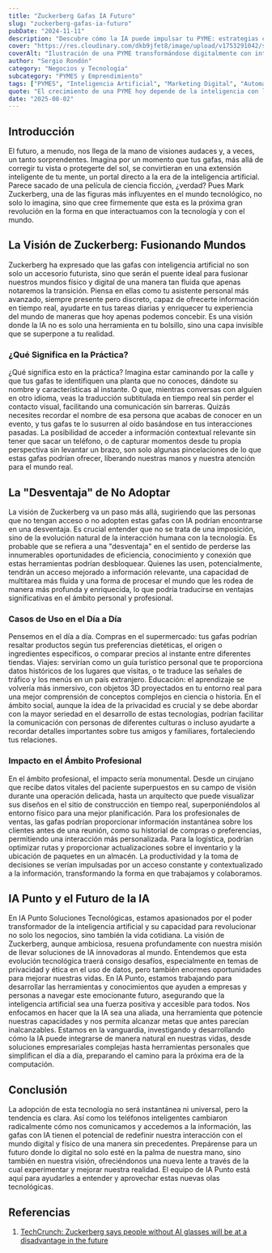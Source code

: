 ```yaml
---
title: "Zuckerberg Gafas IA Futuro"
slug: "zuckerberg-gafas-ia-futuro"
pubDate: "2024-11-11"
description: "Descubre cómo la IA puede impulsar tu PYME: estrategias concretas de marketing, automatización y datos para aumentar ventas."
cover: "https://res.cloudinary.com/dkb9jfet8/image/upload/v1753291042/small-business_kk56r6.jpg"
coverAlt: "Ilustración de una PYME transformándose digitalmente con inteligencia artificial."
author: "Sergio Rondón"
category: "Negocios y Tecnología"
subcategory: "PYMES y Emprendimiento"
tags: ["PYMES", "Inteligencia Artificial", "Marketing Digital", "Automatización", "Ventas"]
quote: "El crecimiento de una PYME hoy depende de la inteligencia con la que se aplican datos, IA y estrategia. — Sergio Rondón"
date: "2025-08-02"
---
```




<h2 id="introduccion">Introducción</h2>
<p>
  El futuro, a menudo, nos llega de la mano de visiones audaces y, a veces, un
  tanto sorprendentes. Imagina por un momento que tus gafas, más allá de
  corregir tu vista o protegerte del sol, se convirtieran en una extensión
  inteligente de tu mente, un portal directo a la era de la inteligencia
  artificial. Parece sacado de una película de ciencia ficción, ¿verdad? Pues
  Mark Zuckerberg, una de las figuras más influyentes en el mundo tecnológico,
  no solo lo imagina, sino que cree firmemente que esta es la próxima gran
  revolución en la forma en que interactuamos con la tecnología y con el mundo.
</p>

<h2 id="la-vision-de-zuckerberg-fusionando-mundos">
  La Visión de Zuckerberg: Fusionando Mundos
</h2>
<p>
  Zuckerberg ha expresado que las gafas con inteligencia artificial no son solo
  un accesorio futurista, sino que serán el puente ideal para fusionar nuestros
  mundos físico y digital de una manera tan fluida que apenas notaremos la
  transición. Piensa en ellas como tu asistente personal más avanzado, siempre
  presente pero discreto, capaz de ofrecerte información en tiempo real,
  ayudarte en tus tareas diarias y enriquecer tu experiencia del mundo de
  maneras que hoy apenas podemos concebir. Es una visión donde la IA no es solo
  una herramienta en tu bolsillo, sino una capa invisible que se superpone a tu
  realidad.
</p>

<h3 id="que-significa-en-la-practica">¿Qué Significa en la Práctica?</h3>
<p>
  ¿Qué significa esto en la práctica? Imagina estar caminando por la calle y que
  tus gafas te identifiquen una planta que no conoces, dándote su nombre y
  características al instante. O que, mientras conversas con alguien en otro
  idioma, veas la traducción subtitulada en tiempo real sin perder el contacto
  visual, facilitando una comunicación sin barreras. Quizás necesites recordar
  el nombre de esa persona que acabas de conocer en un evento, y tus gafas te lo
  susurren al oído basándose en tus interacciones pasadas. La posibilidad de
  acceder a información contextual relevante sin tener que sacar un teléfono, o
  de capturar momentos desde tu propia perspectiva sin levantar un brazo, son
  solo algunas pincelaciones de lo que estas gafas podrían ofrecer, liberando
  nuestras manos y nuestra atención para el mundo real.
</p>

<h2 id="la-desventaja-de-no-adoptar">La "Desventaja" de No Adoptar</h2>
<p>
  La visión de Zuckerberg va un paso más allá, sugiriendo que las personas que
  no tengan acceso o no adopten estas gafas con IA podrían encontrarse en una
  desventaja. Es crucial entender que no se trata de una imposición, sino de la
  evolución natural de la interacción humana con la tecnología. Es probable que
  se refiera a una "desventaja" en el sentido de perderse las innumerables
  oportunidades de eficiencia, conocimiento y conexión que estas herramientas
  podrían desbloquear. Quienes las usen, potencialmente, tendrán un acceso
  mejorado a información relevante, una capacidad de multitarea más fluida y una
  forma de procesar el mundo que les rodea de manera más profunda y enriquecida,
  lo que podría traducirse en ventajas significativas en el ámbito personal y
  profesional.
</p>

<h3 id="casos-de-uso-en-el-dia-a-dia">Casos de Uso en el Día a Día</h3>
<p>
  Pensemos en el día a día. Compras en el supermercado: tus gafas podrían
  resaltar productos según tus preferencias dietéticas, el origen o ingredientes
  específicos, o comparar precios al instante entre diferentes tiendas. Viajes:
  servirían como un guía turístico personal que te proporciona datos históricos
  de los lugares que visitas, o te traduce las señales de tráfico y los menús en
  un país extranjero. Educación: el aprendizaje se volvería más inmersivo, con
  objetos 3D proyectados en tu entorno real para una mejor comprensión de
  conceptos complejos en ciencia o historia. En el ámbito social, aunque la idea
  de la privacidad es crucial y se debe abordar con la mayor seriedad en el
  desarrollo de estas tecnologías, podrían facilitar la comunicación con
  personas de diferentes culturas o incluso ayudarte a recordar detalles
  importantes sobre tus amigos y familiares, fortaleciendo tus relaciones.
</p>

<h3 id="impacto-en-el-ambito-profesional">Impacto en el Ámbito Profesional</h3>
<p>
  En el ámbito profesional, el impacto sería monumental. Desde un cirujano que
  recibe datos vitales del paciente superpuestos en su campo de visión durante
  una operación delicada, hasta un arquitecto que puede visualizar sus diseños
  en el sitio de construcción en tiempo real, superponiéndolos al entorno físico
  para una mejor planificación. Para los profesionales de ventas, las gafas
  podrían proporcionar información instantánea sobre los clientes antes de una
  reunión, como su historial de compras o preferencias, permitiendo una
  interacción más personalizada. Para la logística, podrían optimizar rutas y
  proporcionar actualizaciones sobre el inventario y la ubicación de paquetes en
  un almacén. La productividad y la toma de decisiones se verían impulsadas por
  un acceso constante y contextualizado a la información, transformando la forma
  en que trabajamos y colaboramos.
</p>

<h2 id="ia-punto-y-el-futuro-de-la-ia">IA Punto y el Futuro de la IA</h2>
<p>
  En IA Punto Soluciones Tecnológicas, estamos apasionados por el poder
  transformador de la inteligencia artificial y su capacidad para revolucionar
  no solo los negocios, sino también la vida cotidiana. La visión de Zuckerberg,
  aunque ambiciosa, resuena profundamente con nuestra misión de llevar
  soluciones de IA innovadoras al mundo. Entendemos que esta evolución
  tecnológica traerá consigo desafíos, especialmente en temas de privacidad y
  ética en el uso de datos, pero también enormes oportunidades para mejorar
  nuestras vidas. En IA Punto, estamos trabajando para desarrollar las
  herramientas y conocimientos que ayuden a empresas y personas a navegar este
  emocionante futuro, asegurando que la inteligencia artificial sea una fuerza
  positiva y accesible para todos. Nos enfocamos en hacer que la IA sea una
  aliada, una herramienta que potencie nuestras capacidades y nos permita
  alcanzar metas que antes parecían inalcanzables. Estamos en la vanguardia,
  investigando y desarrollando cómo la IA puede integrarse de manera natural en
  nuestras vidas, desde soluciones empresariales complejas hasta herramientas
  personales que simplifican el día a día, preparando el camino para la próxima
  era de la computación.
</p>

<h2 id="conclusion">Conclusión</h2>
<p>
  La adopción de esta tecnología no será instantánea ni universal, pero la
  tendencia es clara. Así como los teléfonos inteligentes cambiaron radicalmente
  cómo nos comunicamos y accedemos a la información, las gafas con IA tienen el
  potencial de redefinir nuestra interacción con el mundo digital y físico de
  una manera sin precedentes. Prepárense para un futuro donde lo digital no solo
  esté en la palma de nuestra mano, sino también en nuestra visión,
  ofreciéndonos una nueva lente a través de la cual experimentar y mejorar
  nuestra realidad. El equipo de IA Punto está aquí para ayudarles a entender y
  aprovechar estas nuevas olas tecnológicas.
</p>

<h2 id="referencias">Referencias</h2>
<ol>
  <li>
    <a
      href="https://techcrunch.com/2025/07/30/zuckerberg-says-people-without-ai-glasses-will-be-at-a-disadvantage-in-the-future/"
      target="_blank"
      rel="noopener noreferrer"
    >
      TechCrunch: Zuckerberg says people without AI glasses will be at a
      disadvantage in the future
    </a>
  </li>
</ol>
